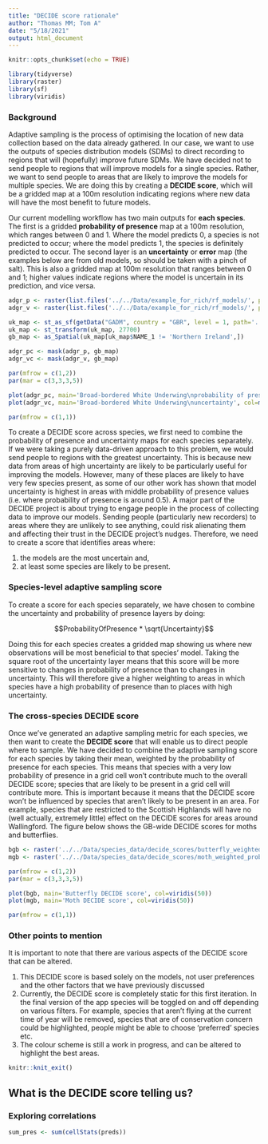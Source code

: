 ```yaml
---
title: "DECIDE score rationale"
author: "Thomas MM; Tom A"
date: "5/18/2021"
output: html_document
---
```


```r

knitr::opts_chunk$set(echo = TRUE)

library(tidyverse)
library(raster)
library(sf)
library(viridis)


```

### Background

Adaptive sampling is the process of optimising the location of new data collection based on the data already gathered. In our case, we want to use the outputs of species distribution models (SDMs) to direct recording to regions that will (hopefully) improve future SDMs. We have decided not to send people to regions that will improve models for a single species. Rather, we want to send people to areas that are likely to improve the models for multiple species. We are doing this by creating a **DECIDE score**, which will be a gridded map at a 100m resolution indicating regions where new data will have the most benefit to future models.

Our current modelling workflow has two main outputs for **each species**. The first is a gridded **probability of presence** map at a 100m resolution, which ranges between 0 and 1. Where the model predicts 0, a species is not predicted to occur; where the model predicts 1, the species is definitely predicted to occur. The second layer is an **uncertainty** or **error** map (the examples below are from old models, so should be taken with a pinch of salt). This is also a gridded map at 100m resolution that ranges between 0 and 1; higher values indicate regions where the model is uncertain in its prediction, and vice versa.


```r

adgr_p <- raster(list.files('../../Data/example_for_rich/rf_models/', pattern = 'meanpred', full.names = T)[5])
adgr_v <- raster(list.files('../../Data/example_for_rich/rf_models/', pattern = 'quantile', full.names = T)[5])

uk_map <- st_as_sf(getData("GADM", country = "GBR", level = 1, path='../../Data/'))
uk_map <- st_transform(uk_map, 27700)
gb_map <- as_Spatial(uk_map[uk_map$NAME_1 != 'Northern Ireland',])

adgr_pc <- mask(adgr_p, gb_map)
adgr_vc <- mask(adgr_v, gb_map)

par(mfrow = c(1,2))
par(mar = c(3,3,3,5))

plot(adgr_pc, main='Broad-bordered White Underwing\nprobability of presence', col=magma(50), cex.main=0.9)
plot(adgr_vc, main='Broad-bordered White Underwing\nuncertainty', col=magma(50), cex.main=0.9)

par(mfrow = c(1,1))


```

To create a DECIDE score across species, we first need to combine the probability of presence and uncertainty maps for each species separately. If we were taking a purely data-driven approach to this problem, we would send people to regions with the greatest uncertainty. This is because new data from areas of high uncertainty are likely to be particularly useful for improving the models. However, many of these places are likely to have very few species present, as some of our other work has shown that model uncertainty is highest in areas with middle probability of presence values (i.e. where probability of presence is around 0.5). A major part of the DECIDE project is about trying to engage people in the process of collecting data to improve our models. Sending people (particularly new recorders) to areas where they are unlikely to see anything, could risk alienating them and affecting their trust in the DECIDE project's nudges. Therefore, we need to create a score that identifies areas where: 

1. the models are the most uncertain and,
2. at least some species are likely to be present.

### Species-level adaptive sampling score

To create a score for each species separately, we have chosen to combine the uncertainty and probability of presence layers by doing:

$$ProbabilityOfPresence  * \sqrt{Uncertainty}$$

Doing this for each species creates a gridded map showing us where new observations will be most beneficial to that species' model. Taking the square root of the uncertainty layer means that this score will be more sensitive to changes in probability of presence than to changes in uncertainty. This will therefore give a higher weighting to areas in which species have a high probability of presence than to places with high uncertainty.  

### The cross-species DECIDE score

Once we've generated an adaptive sampling metric for each species, we then want to create the **DECIDE score** that will enable us to direct people where to sample. We have decided to combine the adaptive sampling score for each species by taking their mean, weighted by the probability of presence for each species. This means that species with a very low probability of presence in a grid cell won’t contribute much to the overall DECIDE score; species that are likely to be present in a grid cell will contribute more. This is important because it means that the DECIDE score won't be influenced by species that aren't likely to be present in an area. For example, species that are restricted to the Scottish Highlands will have no (well actually, extremely little) effect on the DECIDE scores for areas around Wallingford. The figure below shows the GB-wide DECIDE scores for moths and butterflies.

```r

bgb <- raster('../../Data/species_data/decide_scores/butterfly_weighted_prob_pres_GB_decide_score.grd')
mgb <- raster('../../Data/species_data/decide_scores/moth_weighted_prob_pres_GB_decide_score.grd')

par(mfrow = c(1,2))
par(mar = c(3,3,3,5))

plot(bgb, main='Butterfly DECIDE score', col=viridis(50))
plot(mgb, main='Moth DECIDE score', col=viridis(50))

par(mfrow = c(1,1))

```

### Other points to mention

It is important to note that there are various aspects of the DECIDE score that can be altered.

1. This DECIDE score is based solely on the models, not user preferences and the other factors that we have previously discussed 
2. Currently, the DECIDE score is completely static for this first iteration. In the final version of the app species will be toggled on and off depending on various filters. For example, species that aren't flying at the current time of year will be removed, species that are of conservation concern could be highlighted, people might be able to choose 'preferred' species etc.
3. The colour scheme is still a work in progress, and can be altered to highlight the best areas.


```r

knitr::knit_exit()

```


## What is the DECIDE score telling us?

### Exploring correlations

```r


sum_pres <- sum(cellStats(preds))


```
